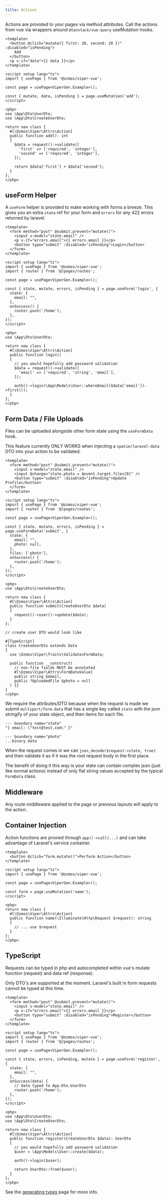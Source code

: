 ```yaml
---
title: Actions
---
```


Actions are provided to your pages via method attributes. Call the actions from vue via wrappers around `@tanstack/vue-query` useMutation hooks.

```vue
<template>
  <button @click="mutate({ first: 10, second: 20 })" :disabled="isPending">
    Add
  </button>
  <p v-if="data">{{ data }}</p>
</template>

<script setup lang="ts">
import { usePage } from '@ozmos/viper-vue';

const page = usePage<ViperGen.Example>();

const { mutate, data, isPending } = page.useMutation('add');
</script>

<php>
use \App\Dto\UserDto;
use \App\Dto\CreateUserDto;

return new class {
  #[\Ozmos\Viper\Attrs\Action]
  public function add(): int
  {
    $data = request()->validate([
      'first' => ['required', 'integer'],
      'second' => ['required', 'integer'],
    ]);

    return $data['first'] + $data['second'];
  }
};
</php>
```

## useForm Helper

A `useForm` helper is provided to make working with forms a breeze. This gives you an extra `state` ref for your form and `errors` for any 422 errors returned by laravel.

```vue
<template>
  <form method="post" @submit.prevent="mutate()">
    <input v-model="state.email" />
    <p v-if="errors.email">{{ errors.email }}</p>
    <button type="submit" :disabled="isPending">Login</button>
  </form>
</template>

<script setup lang="ts">
import { usePage } from '@ozmos/viper-vue';
import { router } from '@/pages/routes';

const page = usePage<ViperGen.Example>();

const { state, mutate, errors, isPending } = page.useForm('login', {
  state: {
    email: "",
  },
  onSuccess() {
    router.push('/home');
  },
});
</script>

<php>
use \App\Dto\UserDto;

return new class {
  #[\Ozmos\Viper\Attrs\Action]
  public function login()
  {
    // you would hopefully add password validation
    $data = request()->validate([
      'email' => ['required', 'string', 'email'],
    ]);

    auth()->login(\App\Models\User::whereEmail($data['email'])->first());
  }
};
</php>
```

## Form Data / File Uploads

Files can be uploaded alongside other form state using the `useFormData` hook.

This feature currently ONLY WORKS when injecting a `spatie/laravel-data` DTO into your action to be validated.

```vue
<template>
  <form method="post" @submit.prevent="mutate()">
    <input v-model="state.email" />
    <input @change="state.photo = $event.target.files[0]" />
    <button type="submit" :disabled="isPending">Update Profile</button>
  </form>
</template>

<script setup lang="ts">
import { usePage } from '@ozmos/viper-vue';
import { router } from '@/pages/routes';

const page = usePage<ViperGen.Example>();

const { state, mutate, errors, isPending } = page.useFormData('submit', {
  state: {
    email: "",
    photo: null,
  },
  files: ['photo'],
  onSuccess() {
    router.push('/home');
  },
});
</script>

<php>
use \App\Dto\CreateUserDto;

return new class {
  #[\Ozmos\Viper\Attrs\Action]
  public function submit(CreateUserDto $data)
  {
    request()->user()->update($data);
  }
};

// create user DTO would look like

#[TypeScript]
class CreateUserDto extends Data
{
  use \Ozmos\Viper\Traits\ValidatesFormData;

  public function __construct(
    // non-file fields MUST be annotated
    #[\Ozmos\Viper\Attrs\FormDataValue]
    public string $email,
    public ?UploadedFile $photo = null
  ) {}
}
</php>
```

We require the attributes/DTO because when the request is made we submit `multipart/form-data` that has a single key called `state` with the json stringify of your state object, and then items for each file.

```
--- boundary name="state"
"{ email: \"test@test.com\" }"

--- boundary name="photo"
...binary data
```

When the request comes in we can `json_decode($request->state, true)` and then validate it as if it was the root request body in the first place.

The benefit of doing it this way is your state can contain complex json (just like normal actions) instead of only flat string values accepted by the typical `FormData` class.

## Middleware

Any route middleware applied to the page or previous layouts will apply to the action.

## Container Injection

Action functions are proxied through `app()->call(...)` and can take advantage of Laravel's service container.

```vue
<template>
  <button @click="form.mutate()">Perform Action</button>
</template>

<script setup lang="ts">
import { usePage } from '@ozmos/viper-vue';

const page = usePage<ViperGen.Example>();

const form = page.useMutation('name');
</script>

<php>
return new class {
  #[\Ozmos\Viper\Attrs\Action]
  public function name(\Illuminate\Http\Request $request): string
  {
    // ... use $request
  }
};
</php>
```

## TypeScript

Requests can be typed in php and autocompleted within vue's mutate function (request) and data ref (response).

Only DTO's are supported at the moment. Laravel's built in form requests cannot be typed at this time.

```vue
<template>
  <form method="post" @submit.prevent="mutate()">
    <input v-model="state.email" />
    <p v-if="errors.email">{{ errors.email }}</p>
    <button type="submit" :disabled="isPending">Register</button>
  </form>
</template>

<script setup lang="ts">
import { usePage } from '@ozmos/viper-vue';
import { router } from '@/pages/routes';

const page = usePage<ViperGen.Example>();

const { state, errors, isPending, mutate } = page.useForm('register', {
  state: {
    email: "",
  },
  onSuccess(data) {
    // data typed to App.Dto.UserDto
    router.push('/home');
  },
});
</script>

<php>
use \App\Dto\UserDto;
use \App\Dto\CreateUserDto;

return new class {
  #[\Ozmos\Viper\Attrs\Action]
  public function register(CreateUserDto $data): UserDto
  {
    // you would hopefully add password validation
    $user = \App\Models\User::create($data);

    auth()->login($user);

    return UserDto::from($user);
  }
};
</php>
```

See the [generating types](/guides/typescript) page for more info.



